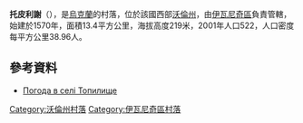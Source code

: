{{coord|50|36|58|N|24|35|56|E|scale:30000|display=title}}

'''托皮利謝'''（{{lang-uk|Топилище}}），是[[烏克蘭|烏克蘭]]的村落，位於該國西部[[沃倫州|沃倫州]]，由[[伊瓦尼奇區|伊瓦尼奇區]]負責管轄，始建於1570年，面積13.4平方公里，海拔高度219米，2001年人口522，人口密度每平方公里38.96人。

==參考資料==
* [http://weather.in.ua/ua/volynskaja/26283 Погода в селі Топилище] {{Wayback|url=http://weather.in.ua/ua/volynskaja/26283 |date=20111219111446 }}

[[Category:沃倫州村落|Category:沃倫州村落]]
[[Category:伊瓦尼奇區村落|Category:伊瓦尼奇區村落]]


{{Volyn-geo-stub}}